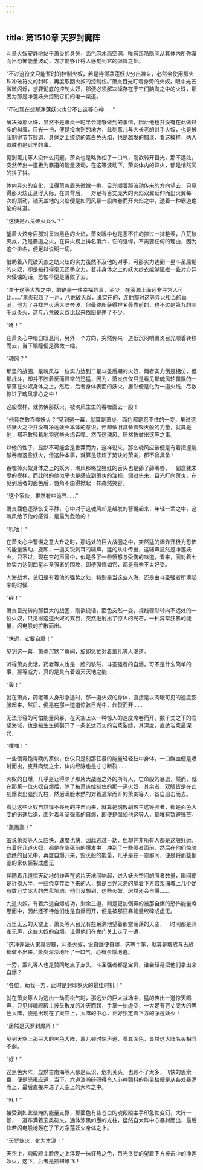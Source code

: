 ```yaml
---
---
---
```

title: 第1510章 天罗封魔阵
---



斗圣火奴安静地站于萧炎的身旁，面色麻木而空洞，唯有那隐隐间从其体内所弥漫而出恐怖能量波动，方才能够让得人感觉到它的强悍之处。

“不过这符文只能暂时的控制火奴，若是待得净莲妖火分出神来，必然会使用那火珠冲破符文的封印，再度取回火奴的控制权。”萧炎目光盯着身旁的火奴，眼中光芒微微闪烁，想要彻底的控制火奴，那便必须解决掉存在于它们脑海之中的火珠，那因为那是净莲妖火控制它们的唯一渠道。

“不过现在想那净莲妖火也分不出这等心神……”

解决掉那火珠，显然不是萧炎一时半会能够做到的事情，因此他也并没有在此做过多的纠缠，目光一扫，便是投向别的地方，此刻薰儿与大长老的对手火奴，也是被压制得节节败退，身体之上缭绕的森白色火焰，也是越发的黯淡，看这模样，两人取胜也是迟早的事。

见到薰儿等人没什么问题，萧炎也是略微松了一口气，刚欲转开目光，那不远处，突然传出一道极为霸道的能量波动，在这等波动下，萧炎体内的异火，都是悄然间的抖了抖。

体内异火的变化，让得萧炎眉头微微一挑，目光顺着那波动传来的方向望去，只见得那火炫正悬浮天际，在其背后，一对足有百丈庞大的火焰双翼延伸而出火翼每一次的扇动，铺天盖地的火焰便是如同风暴一般席卷而开火焰之中，透着一种霸道绝伦的味道。

“这便是八荒破灭焱么？”

望着火炫身后那对呈淡黑色的火焰，萧炎眼中也是忍不住的掠过一抹艳羡，八荒破灭焱，乃是霸道之火，在异火榜上排名第六，它的强悍，不需要任何的理由，因为这个排名，便足以说明一切。

借助着八荒破灭焱之助火炫的实力虽然不及他的对手，可那实力达到一星斗圣后期的火奴，却是被打得毫无还手之力，若非身体之上的妖火纱衣能够阻拦一些对方异火侵蚀的话，恐怕早便是落败了去。

“生于这等大族之中，的确是一件幸福的事，至少，在资源上面远非寻常人可比……”萧炎轻叹了一声，八荒破灭焱，说实在的，连他都对这等异火相当的垂涎，他为了寻找异火满大陆奔波，但最终所获得排名最靠前的，也不过是第九的三千焱炎火，这与八荒破灭焱比起来依旧是差了不少。

“咚！”

在萧炎心中暗自叹息间，另外一个方向，突然传来一道低沉闷响萧炎目光顺着转移而去，当下眼瞳便是微微一缩。

“魂风？”

那里的战圈，是魂风与一位实力达到二星斗圣后期的火奴，两者实力倒是相仿，但那战斗，却并不胶着反而异常的迅猛，因为，萧炎仅仅只是看见那魂风轮飘飘的一掌落在火奴身体之上，然后，后者身体表面的妖火，居然便是化为一道火线，尽数掠进了魂风掌心之中！

这般模样，就仿佛那妖火，被魂风生生的吞噬面去一般！

“他竟然敢吞噬妖火？”见到这一幕，就算是萧炎，面色都是忍不住的一变，虽说这些妖火之中并没有净莲妖火本体的意识，但却依旧具备着毁灭般的力量，就算是他，都不敢轻易地将这些火焰吞噬，然而这魂风，居然敢做出这等之事。

以他的性子，显然不可能会是鲁莽而为，这样说来，那么魂风应该便是有着把握能够吞噬这些妖火，但这种本事，就算是修炼了焚诀的萧炎，都不曾具备！

吞噬掉火奴身体之上的妖火，魂风那略显猩红的舌头也是舔了舔嘴唇，一副意犹未尽的模样，而此时的他似乎也是感应到萧炎的注视，偏过头来，目光盯向萧炎，在见到后者的面色后，唇角不由得掀起一抹森然笑容。

“这个家伙，果然有些诡异……”

萧炎面色逐渐恢复平静，心中对于这魂风却是越发的警惕起来，年轻一辈之中，这魂风给予他的感觉，是最为危险的！

“叽咕！”

在萧炎心中警惕之意大升之时，那远处的巨大战圈之中，突然猛的爆炸开极为恐怖的能量波动，旋即，一道尖锐刺耳的啸声，猛的从中传出，这啸声显然是净莲妖火，只不过，现在它的声音中，似是多了一些愤怒与受伤的味道，看来，面对着七位实力达到四星斗圣强者的围攻，即便强悍如它，都是有些不太好受。

人海战术，总归是有着他的强势之处，特别是当这些人海，还是由斗圣强者所凑起来的时候…

“砰！”

萧炎目光转向那巨大的战圈，刚欲说话，面色突然一变，视线骤然转向不远处的一位火奴，只见得这道火奴的双目，突然迸射出了惊人的光芒，一种异常狂暴的能量，闪电般的扩散而出。

“快退，它要自爆！”

见到这一幕，萧炎沉默了瞬间，旋即急忙对着薰儿等人喝道。

听得萧炎此话，药老等人也是一脸的骇然，斗圣强者的自爆，可不是什么简单的事，那等威力，真的是具有着毁天灭地之能……

“轰！”

就在萧炎，药老等人身形急退时，那一道火奴的身体，直接是以肉眼可见的速度膨胀起来，然后，便是在那一道道惊骇目光中，炸裂而开……

无法形容的可怕能量风暴，在天空上以一种惊人的速度席卷而开，数千丈之下的岩浆海域，也是被生生撕裂开了一条长达万丈的岩浆裂缝，其深度，直达岩浆最深允，

“噗嗤！”

一些倒霉跑得晚的家伙，仅仅只是别那狂暴的能量轻轻扫中身体，一口鲜血便是喷射而出，皮开肉绽之余，体内经脉也是寸寸断裂……

火奴的自爆，几乎是让得除了那片大战圈之外的所有人，亡命般的暴退，然而，就在那第一位火奴自爆后，除了被萧炎控制住的那一道火奴，其余者，双眼皆是在此刻爆发出强烈光柱，然后满脸木然的对着逃窜而开的萧炎等人，各自追击而去。

看见这些火奴自然悍不畏死的冲击而来，就算是魂殿副殿主这等强者，都是面色大变的迅速后退，面对着斗圣强者的自爆，即便是强如他这等人，都唯有暂避锋芒。

“轰轰轰！”

虽说萧炎等人反应快，速度也快，因此逃过一劫，但却并非所有人都是这般好运，有着好几道火奴，都是在临死前的爆发中，冲到了一些强者面前，然后在他们惊骇欲绝的目光中，再度自爆开来，毁灭般的能量，几乎是在一霎那间，便是将那些倒霎的家伙撕裂成虚无

伴随着几道惊天动地的炸声在这片天地间响起，进入妖火空间的强者数量，瞬间便是折损大半，一些侥幸存活下来的人，都是目光呆滞的望着下方岩浆海域上几个足有数万丈庞大的岩浆坑洞，他们没想到，这些火奴，居然还会自爆……

九道火奴，有着六道自爆成功，剩余三道，则是更加倒霉的被那自爆的恐怖能量席卷而中，因此还不待他们也是自爆而开，便是被那狂暴能量绞碎成虚无。

万里无云的天空上，萧炎等人目光有些呆滞地望着那空荡荡的天空，一时间都是鸦雀无声，这些火奴的自爆，让得他们在鬼门关上走了一遭，

“这净莲妖火果真狠辣，斗圣火奴，说自爆便自爆，这等手笔，就算是魂族与古族都做不出来。”萧炎深深地吐了一口气，心有余悸地道。

一旁，薰儿等人也是赞同地点了点头，斗圣强者都是宝贝，谁会轻易把他们拿出来自爆？

“各位，助我一力，此时是封印妖火的最佳时机！”

就在萧炎等人为逃出一劫而松气时，那远处的巨大战场中，猛的传出一道惊天喝声，只见得魂殿殿主披头散发的冲天而起，手掌一拍虚空，一大足有万丈庞大的黑色大阵，便是出现在了天空上，大阵的中心，正好锁定着下方的净莲妖火！

“居然是天罗封魔阵！”

见到天空上那巨大的黑色大阵，薰儿顿时惊声道，看其面色，显然这大阵名头相当不弱。

“好！”

这黑色大阵，显然古南海等人都是认识，危机关头，也顾不了太多，飞快的思索一番，便是怒吼应道，当下，六道浩瀚磅礴得令人心神颤抖的能量柱便是从各处暴涌而上，最后直接冲进了天空上的大阵之中。

“咻！”

接受到如此浩瀚的能量支撑，那面色有些苍白的魂殿殿主手印急忙变幻，大阵一颤，一道布满着玄奥符文，通体漆黑如墨的光柱，猛然自大阵中心暴射而出，最后快若闪电般地轰在了下方净莲妖火身体之上。

“天罗炼火，化为本源！”

天空上，魂殿殿主脸庞之上浮现一抹狂热之色，目光贪婪的望着下方被击中的净莲妖火，这下，后者是插翅难飞！